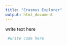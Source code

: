 ```yaml
---
title: "Erasmus Explorer"
output: html_document
---
```


write text here

```r
 #write code here
```

